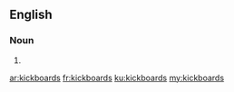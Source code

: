 {{also|kick-boards}}
==English==

===Noun===
{{head|en|noun plural form}}

# {{plural of|kickboard|lang=en}}

[[ar:kickboards]]
[[fr:kickboards]]
[[ku:kickboards]]
[[my:kickboards]]